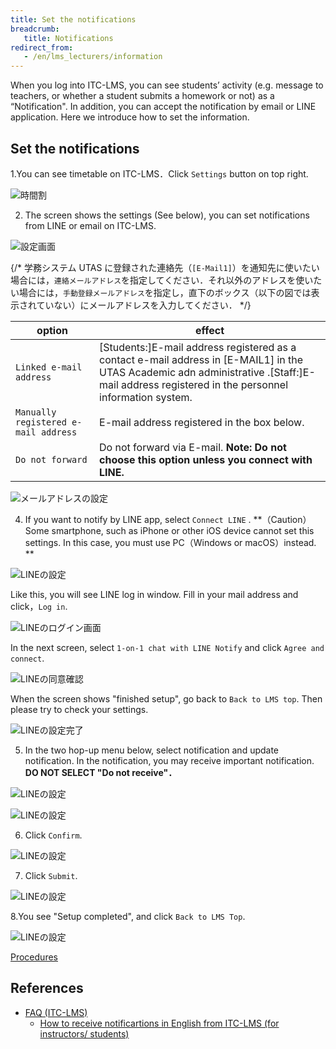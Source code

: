 ```yaml
---
title: Set the notifications
breadcrumb:
   title: Notifications
redirect_from:
   - /en/lms_lecturers/information
---
```



When you log into ITC-LMS, you can see students’ activity (e.g. message to teachers,  or  whether a student submits a homework or not) as a “Notification".  In addition, you can accept the notification by email or LINE application.  Here we introduce how to set the information.

## Set the notifications

1.You can see timetable on ITC-LMS．Click `Settings` button on top right.

![時間割](schedule.png)

2. The screen shows the settings (See below), you can set notifications from LINE or email on ITC-LMS.

![設定画面](settings.png)

{/* 
学務システム UTAS に登録された連絡先（`[E-Mail1]`）を通知先に使いたい場合には，`連絡メールアドレス`を指定してください．それ以外のアドレスを使いたい場合には，`手動登録メールアドレス`を指定し，直下のボックス（以下の図では表示されていない）にメールアドレスを入力してください．
*/}

|option|effect|
|---|---|
|`Linked e-mail address`|[Students:]E-mail address registered as a contact e-mail address in [E-MAIL1] in the UTAS Academic adn administrative .[Staff:]E-mail address registered in the personnel information system.|
|`Manually registered e-mail address`|E-mail address registered in the box below.|
|`Do not forward`|Do not forward via E-mail. **Note: Do not choose this option unless you connect with LINE.**|

![メールアドレスの設定](mail_address.png)

<NotificationHelp />

4. If you want to notify by LINE app, select `Connect LINE` .
**（Caution） Some smartphone, such as iPhone or other iOS device cannot set this settings. In this case, you must use PC（Windows or macOS）instead. **

![LINEの設定](LINE.png)

Like this, you will see LINE log in window. Fill in your mail address and click，`Log in`.

![LINEのログイン画面](LINE_login.png)

In the next screen, select `1-on-1 chat with LINE Notify` and click `Agree and connect`.

![LINEの同意確認](LINE_confirm.png)

When the screen shows "finished setup", go back to `Back to LMS top`. Then please try to check your settings.

![LINEの設定完了](LINE_completed.png)

5. In the two hop-up menu below, select notification and update notification. In the notification, you may receive important notification. **DO NOT SELECT "Do not receive"．**

![LINEの設定](announcement.png)

![LINEの設定](update_notification.png)

6. Click `Confirm`.

![LINEの設定](confirmation.png)

7. Click `Submit`.

![LINEの設定](completed.png)

8.You see "Setup completed", and click `Back to LMS Top`.

![LINEの設定](last.png)

[Procedures](https://youtu.be/xAur5zar5Sc)

## References
* <a href="https://www.ecc.u-tokyo.ac.jp/itc-lms/faq.html">FAQ (ITC-LMS)</a>
  * <a href="https://www.ecc.u-tokyo.ac.jp/announcement/2014/04/21_1886.html"> How to receive notificartions in English from ITC-LMS  (for instructors/ students)</a>
